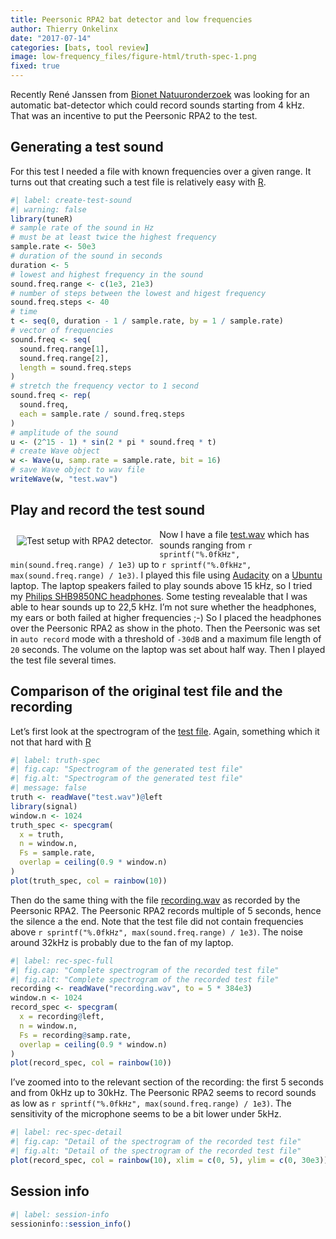 ```yaml
---
title: Peersonic RPA2 bat detector and low frequencies
author: Thierry Onkelinx
date: "2017-07-14"
categories: [bats, tool review]
image: low-frequency_files/figure-html/truth-spec-1.png
fixed: true
---
```


Recently René Janssen from [Bionet Natuuronderzoek](http://www.bionetnatuur.eu/) was looking for an automatic bat-detector which could record sounds starting from 4 kHz.
That was an incentive to put the Peersonic RPA2 to the test.

## Generating a test sound

For this test I needed a file with known frequencies over a given range.
It turns out that creating such a test file is relatively easy with [R](https://www.r-project.org).

```r
#| label: create-test-sound
#| warning: false
library(tuneR)
# sample rate of the sound in Hz
# must be at least twice the highest frequency
sample.rate <- 50e3
# duration of the sound in seconds
duration <- 5
# lowest and highest frequency in the sound
sound.freq.range <- c(1e3, 21e3)
# number of steps between the lowest and higest frequency
sound.freq.steps <- 40
# time
t <- seq(0, duration - 1 / sample.rate, by = 1 / sample.rate)
# vector of frequencies
sound.freq <- seq(
  sound.freq.range[1], 
  sound.freq.range[2],
  length = sound.freq.steps
)
# stretch the frequency vector to 1 second
sound.freq <- rep(
  sound.freq,
  each = sample.rate / sound.freq.steps
)
# amplitude of the sound
u <- (2^15 - 1) * sin(2 * pi * sound.freq * t)
# create Wave object
w <- Wave(u, samp.rate = sample.rate, bit = 16)
# save Wave object to wav file
writeWave(w, "test.wav")
```

## Play and record the test sound

![Test setup with RPA2 detector.](peersonic-headphones.jpg){fig-alt="RPA2 detector with headphones mounted over the microphone." style="float: left; padding: 10px;"}
Now I have a file [test.wav](test.wav) which has sounds ranging from `r sprintf("%.0fkHz", min(sound.freq.range) / 1e3)` up to `r sprintf("%.0fkHz", max(sound.freq.range) / 1e3)`.
I played this file using [Audacity](http://www.audacityteam.org/) on a [Ubuntu](https://www.ubuntu.com) laptop.
The laptop speakers failed to play sounds above 15 kHz, so I tried my [Philips SHB9850NC headphones](http://www.philips.co.uk/c-p/SHB9850NC_00/wireless-noise-cancelling-headphones).
Some testing revealable that I was able to hear sounds up to 22,5 kHz.
I'm not sure whether the headphones, my ears or both failed at higher frequencies ;-)
So I placed the headphones over the Peersonic RPA2 as show in the photo.
Then the Peersonic was set in `auto record` mode with a threshold of `-30dB` and a maximum file length of `20` seconds.
The volume on the laptop was set about half way.
Then I played the test file several times.

## Comparison of the original test file and the recording

Let's first look at the spectrogram of the [test file](test.wav).
Again, something which it not that hard with [R](https://www.r-project.org)

```r
#| label: truth-spec
#| fig.cap: "Spectrogram of the generated test file"
#| fig.alt: "Spectrogram of the generated test file"
#| message: false
truth <- readWave("test.wav")@left
library(signal)
window.n <- 1024
truth_spec <- specgram(
  x = truth,
  n = window.n,
  Fs = sample.rate,
  overlap = ceiling(0.9 * window.n)
)
plot(truth_spec, col = rainbow(10))
```

Then do the same thing with the file [recording.wav](recording.wav) as recorded by the Peersonic RPA2.
The Peersonic RPA2 records multiple of 5 seconds, hence the silence a the end.
Note that the test file did not contain frequencies above `r sprintf("%.0fkHz", max(sound.freq.range) / 1e3)`.
The noise around 32kHz is probably due to the fan of my laptop.

```r
#| label: rec-spec-full
#| fig.cap: "Complete spectrogram of the recorded test file"
#| fig.alt: "Complete spectrogram of the recorded test file"
recording <- readWave("recording.wav", to = 5 * 384e3)
window.n <- 1024
record_spec <- specgram(
  x = recording@left,
  n = window.n,
  Fs = recording@samp.rate,
  overlap = ceiling(0.9 * window.n)
)
plot(record_spec, col = rainbow(10))
```

I've zoomed into to the relevant section of the recording: the first 5 seconds and from 0kHz up to 30kHz.
The Peersonic RPA2 seems to record sounds as low as `r sprintf("%.0fkHz", max(sound.freq.range) / 1e3)`.
The sensitivity of the microphone seems to be a bit lower under 5kHz.

```r
#| label: rec-spec-detail
#| fig.cap: "Detail of the spectrogram of the recorded test file"
#| fig.alt: "Detail of the spectrogram of the recorded test file"
plot(record_spec, col = rainbow(10), xlim = c(0, 5), ylim = c(0, 30e3))
```

## Session info

```r
#| label: session-info
sessioninfo::session_info()
```
